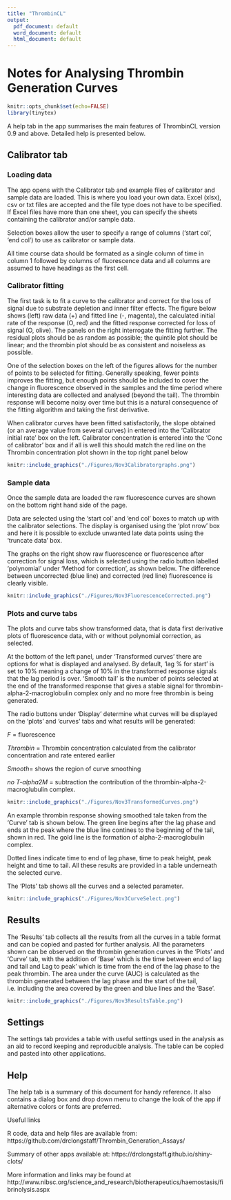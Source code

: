 ```yaml
---
title: "ThrombinCL"
output:
  pdf_document: default
  word_document: default
  html_document: default
---
```

# Notes for Analysing Thrombin Generation Curves

```r
knitr::opts_chunk$set(echo=FALSE)
library(tinytex)
```

A help tab in the app summarises the main features of ThrombinCL version 0.9 and above. Detailed help is presented below.

## Calibrator tab

### Loading data

The app opens with the Calibrator tab and example files of calibrator and sample data are loaded. This is where you load your own data. Excel (xlsx), csv or txt files are accepted and the file type does not have to be specified. If Excel files have more than one sheet, you can specify the sheets containing the calibrator and/or sample data. 

Selection boxes allow the user to specify a range of columns ('start col', 'end col') to use as calibrator or sample data.

All time course data should be formated as a single column of time in column 1 followed by columns of fluorescence data and all columns are assumed to have headings as the first cell. 

### Calibrator fitting

The first task is to fit a curve to the calibrator and correct for the loss of signal due to substrate depletion and inner filter effects. The figure below shows (left) raw data (+) and fitted line (-, magenta), the calculated initial rate of the response (O, red) and the fitted response corrected for loss of signal (O, olive). The panels on the right interrogate the fitting further. The residual plots should be as random as possible; the quintile plot should be linear; and the thrombin plot should be as consistent and noiseless as possible.

One of the selection boxes on the left of the figures allows for the number of points to be selected for fitting. Generally speaking, fewer points improves the fitting, but enough points should be included to cover the change in fluorescence observed in the samples and the time period where interesting data are collected and analysed (beyond the tail). The thrombin response will become noisy over time but this is a natural consequence of the fitting algorithm and taking the first derivative.

When calibrator curves have been fitted satisfactorily, the slope obtained (or an average value from several curves) in entered into the 'Calibrator initial rate' box on the left. Calibrator concentration is entered into the 'Conc of calibrator' box and if all is well this should match the red line on the Thrombin concentration plot shown in the top right panel below  

```r
knitr::include_graphics("./Figures/Nov3Calibratorgraphs.png")
```

### Sample data

Once the sample data are loaded the raw fluorescence curves are shown on the bottom right hand side of the page. 

Data are selected using the 'start col' and 'end col' boxes to match up with the calibrator selections. The display is organised using the 'plot nrow' box and here it is possible to exclude unwanted late data points using the 'truncate data' box.

The graphs on the right show raw fluorescence or fluorescence after correction for signal loss, which is selected using the radio button labelled 'polynomial' under 'Method for correction', as shown below. The difference between uncorrected (blue line) and corrected (red line) fluorescence is clearly visible.


```r
knitr::include_graphics("./Figures/Nov3FluorescenceCorrected.png")
```

### Plots and curve tabs

The plots and curve tabs show transformed data, that is data first derivative plots of fluorescence data, with or without polynomial correction, as selected.

At the bottom of the left panel, under 'Transformed curves' there are options for what is displayed and analysed. By default, 'lag % for start' is set to 10% meaning a change of 10% in the transformed response signals that the lag period is over. 'Smooth tail' is the number of points selected at the end of the transformed response that gives a stable signal for thrombin-alpha-2-macroglobulin complex only and no more free thrombin is being generated.

The radio buttons under 'Display' determine what curves will be displayed on the 'plots' and 'curves' tabs and what results will be generated:  

*F* = fluorescence 

*Thrombin* = Thrombin concentration calculated from the calibrator concentration and rate entered earlier 

*Smooth*= shows the region of curve smoothing 

*no T-alpha2M* = subtraction the contribution of the thrombin-alpha-2-macroglubulin complex.


```r
knitr::include_graphics("./Figures/Nov3TransformedCurves.png")
```

An example thrombin response showing smoothed tale taken from the 'Curve' tab is shown below. The green line begins after the lag phase and ends at the peak where the blue line contines to the beginning of the tail, shown in red. The gold line is the formation of alpha-2-macroglobulin complex.

Dotted lines indicate time to end of lag phase, time to peak height, peak height and time to tail. All these results are provided in a table underneath the selected curve.

The 'Plots' tab shows all the curves and a selected parameter.  


```r
knitr::include_graphics("./Figures/Nov3CurveSelect.png")
```

## Results

The 'Results' tab collects all the results from all the curves in a table format and can be copied and pasted for further analysis. All the parameters shown can be observed on the thrombin generation curves in the 'Plots' and 'Curve' tab, with the addition of 'Base' which is the time between end of lag and tail and Lag to peak' which is time from the end of the lag phase to the peak thrombin. The area under the curve (AUC) is calculated as the thrombin generated between the lag phase and the start of the tail, i.e. including the area covered by the green and blue lines and the 'Base'.

```r
knitr::include_graphics("./Figures/Nov3ResultsTable.png")
```


## Settings

The settings tab provides a table with useful settings used in the analysis as an aid to record keeping and reproducible analysis. The table can be copied and pasted into other applications.

## Help

The help tab is a summary of this document for handy reference. It also contains a dialog box and drop down menu to change the look of the app if alternative colors or fonts are preferred.

Useful links

R code, data and help files are available from:
https://github.com/drclongstaff/Thrombin_Generation_Assays/

Summary of other apps available at:
https://drclongstaff.github.io/shiny-clots/

More information and links may be found at 
http://www.nibsc.org/science_and_research/biotherapeutics/haemostasis/fibrinolysis.aspx

